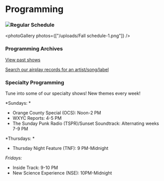 
# Programming

### ![](</uploads/Fall schedule-1.png>)Regular Schedule

<photoGallery photos={["/uploads/Fall schedule-1.png"]} />

### Programming Archives

[View past shows](http://wxyc.info/playlists/radioWeek)

[Search our airplay records for an artist/song/label](http://wxyc.info/playlists/searchPlaylists)

### Specialty Programming

Tune into some of our specialty shows! New themes every week!

*Sundays: *

* Orange County Special (OCS): Noon-2 PM
* WXYC Reports: 4-5 PM
* The Sunday Punk Radio (TSPR)/Sunset Soundtrack: Alternating weeks 7-9 PM

*Thursdays: *

* Thursday Night Feature (TNF): 9 PM-Midnight

*Fridays:*

* Inside Track: 9-10 PM
* New Science Experience (NSE): 10PM-Midnight
